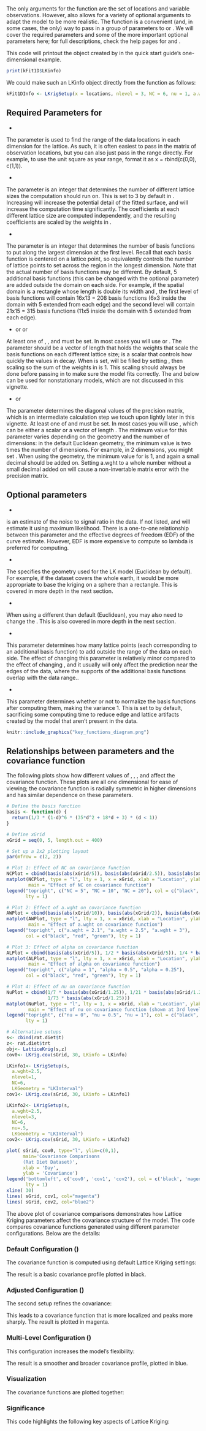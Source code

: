 # \ttt{LKrigSetup}

The only \textit{required} arguments for the \ttt{LatticeKrig} function are the set of locations and variable observations. However, \ttt{LatticeKrig} also allows for a variety of optional arguments to adapt the model to be more realistic. The \ttt{LKrigSetup} function is a convenient (and, in some cases, the only) way to pass in a group of parameters to \ttt{LatticeKrig} or \ttt{LKrig}. We will cover the required parameters and some of the more important optional parameters here; for full descriptions, check the help pages for \ttt{LatticeKrig} and \ttt{LKrigSetup}. 

This code will printout the \ttt{LKinfo} object created by \ttt{LatticeKrig} in the quick start guide's one-dimensional example.
```r
print(kFit1D$LKinfo)
```

We could make such an LKinfo object directly from the \ttt{LKrigSetup} function as follows:

```r
kFit1DInfo <- LKrigSetup(x = locations, nlevel = 3, NC = 6, nu = 1, a.wght = 2.01)
```

## Required Parameters for \ttt{LKrigSetup}

* \ttt{x}

The parameter \ttt{x} is used to find the range of the data locations in each dimension for the lattice. As such, it is often easiest to pass in the matrix of observation locations, but you can also just pass in the range directly. For example, to use the unit square as your range, format it as x = rbind(c(0,0), c(1,1)).

* \ttt{nlevel} 

The parameter \ttt{nlevel} is an integer that determines the number of different lattice sizes the computation should run on. This is set to 3 by default in \ttt{LatticeKrig}. Increasing \ttt{nlevel} will increase the potential detail of the fitted surface, and will increase the computation time significantly. The coefficients at each different lattice size are computed independently, and the resulting coefficients are scaled by the weights in \ttt{alpha}. 

* \ttt{NC}

The parameter \ttt{NC} is an integer that determines the number of basis functions to put along the largest dimension at the first level. Recall that each basis function is centered on a lattice point, so \ttt{NC} equivalently controls the number of lattice points to set across the region in the longest dimension. Note that the actual number of basis functions may be different. By default, 5 additional basis functions (this can be changed with the optional \ttt{NC.buffer} parameter) are added outside the domain on each side. For example, if the spatial domain is a rectangle whose length is double its width and \ttt{NC = 6}, the first level of basis functions will contain 16x13 = 208 basis functions (6x3 inside the domain with 5 extended from each edge) and the second level will contain 21x15 = 315 basis functions (11x5 inside the domain with 5 extended from each edge).

* \ttt{alpha} or \ttt{alphaObject} or \ttt{nu}

At least one of \ttt{alpha}, \ttt{alphaObject}, and \ttt{nu} must be set. In most cases you will use \ttt{alpha} or \ttt{nu}. The parameter \ttt{alpha} should be a vector of length \ttt{nlevel} that holds the weights that scale the basis functions on each different lattice size; \ttt{nu} is a scalar that controls how quickly the values in \ttt{alpha} decay. When \ttt{nu} is set, \ttt{alpha} will be filled by setting \ttt{alpha[i] = 2\^} \ttt{(-2 * i * nu)}, then scaling so the sum of the weights in \ttt{alpha} is 1. This scaling should always be done before passing in \ttt{alpha} to make sure the model fits correctly. The \ttt{alphaObject} and \ttt{a.wghtObject} below can be used for nonstationary models, which are not discussed in this vignette.

* \ttt{a.wght} or \ttt{a.wghtObject}

The parameter \ttt{a.wght} determines the diagonal values of the precision matrix, which is an intermediate calculation step we touch upon lightly later in this vignette. At least one of \ttt{a.wght} and \ttt{a.wghtObject} must be set. In most cases you will use \ttt{a.wght}, which can be either a scalar or a vector of length \ttt{nlevel}. The minimum value for this parameter varies depending on the geometry and the number of dimensions: in the default Euclidean geometry, the minimum value is two times the number of dimensions. For example, in 2 dimensions, you might set \ttt{a.wght = 4.01}. When using the \ttt{LKSphere} geometry, the minimum value for \ttt{a.wght} is 1, and again a small decimal should be added on. Setting a.wght to a whole number without a small decimal added on will cause a non-invertable matrix error with the precision matrix.

## Optional parameters

* \ttt{lambda}

\ttt{Lambda} is an estimate of the noise to signal ratio in the data. If not listed, \ttt{LatticeKrig} and \ttt{LKrig} will estimate it using maximum likelihood. There is a one-to-one relationship between this parameter and the effective degrees of freedom (EDF) of the curve estimate. However, EDF is more expensive to compute so lambda is preferred for computing.

* \ttt{LKGeometry}

The \ttt{LKGeometry} specifies the geometry used for the LK model (Euclidean by default). For example, if the dataset covers the whole earth, it would be more appropriate to base the kriging on a sphere than a rectangle. This is covered in more depth in the next section.

* \ttt{distance.type}

When using a different \ttt{LKGeometry} than default (Euclidean), you may also need to change the \ttt{distance.type}. This is also covered in more depth in the next section.

* \ttt{NC.buffer}

This parameter determines how many lattice points (each corresponding to an additional basis function) to add outside the range of the data on each side. The effect of changing this parameter is relatively minor compared to the effect of changing \ttt{NC}, and it usually will only affect the prediction near the edges of the data, where the supports of the additional basis functions overlap with the data range..

* \ttt{normalize}

This parameter determines whether or not to normalize the basis functions after computing them, making the variance 1. This is set to \ttt{TRUE} by default, sacrificing some computing time to reduce edge and lattice artifacts created by the model that aren't present in the data. 


```r
knitr::include_graphics("key_functions_diagram.png")
```

## Relationships between parameters and the covariance function

The following plots show how different values of \ttt{NC}, \ttt{a.wght}, \ttt{alpha}, and \ttt{nu} affect the covariance function. These plots are all one dimensional for ease of viewing; the covariance function is radially symmetric in higher dimensions and has similar dependence on these parameters.

```r
# Define the basis function
basis <- function(d) {
  return(1/3 * (1-d)^6 * (35*d^2 + 18*d + 3) * (d < 1))
}

# Define xGrid
xGrid = seq(0, 5, length.out = 400)

# Set up a 2x2 plotting layout
par(mfrow = c(2, 2))

# Plot 1: Effect of NC on covariance function
NCPlot = cbind(basis(abs(xGrid/5)), basis(abs(xGrid/2.5)), basis(abs(xGrid/1.25)))
matplot(NCPlot, type = "l", lty = 1, x = xGrid, xlab = "Location", ylab = "Correlation",
        main = "Effect of NC on covariance function")
legend("topright", c("NC = 5", "NC = 10", "NC = 20"), col = c("black", "red", "green"), 
       lty = 1)

# Plot 2: Effect of a.wght on covariance function
AWPlot = cbind(basis(abs(xGrid/10)), basis(abs(xGrid/2)), basis(abs(xGrid/1)))
matplot(AWPlot, type = "l", lty = 1, x = xGrid, xlab = "Location", ylab = "Correlation",
        main = "Effect of a.wght on covariance function")
legend("topright", c("a.wght = 2.1", "a.wght = 2.5", "a.wght = 3"), 
       col = c("black", "red", "green"), lty = 1)

# Plot 3: Effect of alpha on covariance function
ALPlot = cbind(basis(abs(xGrid/5)), 1/2 * basis(abs(xGrid/5)), 1/4 * basis(abs(xGrid/5)))
matplot(ALPlot, type = "l", lty = 1, x = xGrid, xlab = "Location", ylab = "Correlation",
        main = "Effect of alpha on covariance function")
legend("topright", c("alpha = 1", "alpha = 0.5", "alpha = 0.25"), 
       col = c("black", "red", "green"), lty = 1)

# Plot 4: Effect of nu on covariance function
NuPlot = cbind(1/7 * basis(abs(xGrid/1.25)), 1/21 * basis(abs(xGrid/1.25)), 
               1/73 * basis(abs(xGrid/1.25)))
matplot(NuPlot, type = "l", lty = 1, x = xGrid, xlab = "Location", ylab = "Correlation",
        main = "Effect of nu on covariance function (shown at 3rd level)")
legend("topright", c("nu = 0", "nu = 0.5", "nu = 1"), col = c("black", "red", "green"), 
       lty = 1)
```


```r
# Alternative setups
s<- cbind(rat.diet$t)
z<- rat.diet$trt
obj<- LatticeKrig(s,z)
cov0<- LKrig.cov(sGrid, 30, LKinfo = LKinfo)

LKinfo1<- LKrigSetup(s,
  a.wght=2.5,
  nlevel=1,
  NC=6,
  LKGeometry = "LKInterval")
cov1<- LKrig.cov(sGrid, 30, LKinfo = LKinfo1)

LKinfo2<- LKrigSetup(s,
  a.wght=2.5,
  nlevel=3,
  NC=6,
  nu=.5,
  LKGeometry = "LKInterval")
cov2<- LKrig.cov(sGrid, 30, LKinfo = LKinfo2)
```

```r
plot( sGrid, cov0, type="l", ylim=c(0,1),
      main='Covariance Comparisons 
      (Rat Diet Dataset)',
      xlab = 'Day',
      ylab = 'Covariance')
legend('bottomleft', c('cov0', 'cov1', 'cov2'), col = c('black', 'magenta', 'blue'),
       lty = 1)
xline( 30)
lines( sGrid, cov1, col="magenta")
lines( sGrid, cov2, col="blue2")
```

The above plot of covariance comparisons demonstrates how Lattice Kriging parameters affect the covariance structure of the model. The code compares covariance functions generated using different parameter configurations. Below are the details:

 

### Default Configuration (\texttt{cov0})

The covariance function is computed using default Lattice Kriging settings:

\begin{itemize}

    \item \texttt{a.wght = 2.5}: Controls the strength of regularization.

    \item \texttt{nlevel = 1}: Uses a single resolution level.

    \item \texttt{NC = 6}: Defines the number of basis functions across the interval.

\end{itemize}

The result is a basic covariance profile plotted in black.

 

### Adjusted Configuration (\texttt{cov1})

The second setup refines the covariance:

\begin{itemize}

    \item Similar to the default configuration.

    \item \texttt{NC = 6}: Keeps the same number of basis centers.

    \item \texttt{nlevel = 1}: Single resolution is retained.

\end{itemize}

This leads to a covariance function that is more localized and peaks more sharply. The result is plotted in magenta.

 

### Multi-Level Configuration (\texttt{cov2})

This configuration increases the model's flexibility:

\begin{itemize}

    \item \texttt{nlevel = 3}: Introduces multi-resolution modeling, capturing both global and local dependencies.

    \item \texttt{nu = 0.5}: Adjusts the smoothness of the covariance function.

    \item \texttt{a.wght = 2.5}: Regularization strength is consistent across levels.

    \item \texttt{NC = 6}: The number of basis centers remains the same.

\end{itemize}

The result is a smoother and broader covariance profile, plotted in blue.

 

### Visualization

The covariance functions are plotted together:

\begin{itemize}

    \item \texttt{xline(30)}: A vertical line marks the grid point at which covariance is evaluated.

    \item The black, magenta, and blue lines show how different parameter configurations alter the spatial dependence structure.

\end{itemize}

 

### Significance

This code highlights the following key aspects of Lattice Kriging:

\begin{itemize}

    \item \textbf{Control of Local vs. Global Dependence:} Parameters like \texttt{nlevel} and \texttt{NC} adjust how the covariance model captures local details versus global trends.

    \item \textbf{Smoothness and Flexibility:} The parameter \texttt{nu} determines smoothness, while multi-resolution levels add flexibility.

    \item \textbf{Practical Insight:} The visualization demonstrates how covariance structure adapts under different modeling choices, guiding users in parameter selection for spatial data analysis.

\end{itemize}